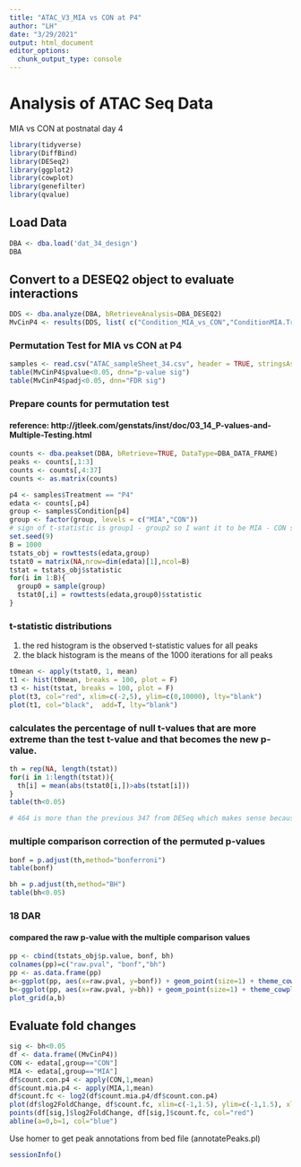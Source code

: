 ```yaml
---
title: "ATAC_V3_MIA vs CON at P4"
author: "LH"
date: "3/29/2021"
output: html_document
editor_options: 
  chunk_output_type: console
---
```


# Analysis of ATAC Seq Data
MIA vs CON at postnatal day 4
```r
library(tidyverse)
library(DiffBind)
library(DESeq2)
library(ggplot2)
library(cowplot)
library(genefilter)
library(qvalue)
```
## Load Data
```r
DBA <- dba.load('dat_34_design')
DBA
```
## Convert to a DESEQ2 object to evaluate interactions
```r
DDS <- dba.analyze(DBA, bRetrieveAnalysis=DBA_DESEQ2)
MvCinP4 <- results(DDS, list( c("Condition_MIA_vs_CON","ConditionMIA.TreatmentP4")))
```

### Permutation Test for MIA vs CON at P4
```r
samples <- read.csv("ATAC_sampleSheet_34.csv", header = TRUE, stringsAsFactors = TRUE)
table(MvCinP4$pvalue<0.05, dnn="p-value sig")
table(MvCinP4$padj<0.05, dnn="FDR sig")
```

### Prepare counts for permutation test
#### reference: http://jtleek.com/genstats/inst/doc/03_14_P-values-and-Multiple-Testing.html
```r
counts <- dba.peakset(DBA, bRetrieve=TRUE, DataType=DBA_DATA_FRAME)
peaks <- counts[,1:3]
counts <- counts[,4:37]
counts <- as.matrix(counts)
```
```r
p4 <- samples$Treatment == "P4"
edata <- counts[,p4]
group <- samples$Condition[p4]
group <- factor(group, levels = c("MIA","CON"))
# sign of t-statistic is group1 - group2 so I want it to be MIA - CON so if + = up, - =down
set.seed(9)
B = 1000
tstats_obj = rowttests(edata,group)
tstat0 = matrix(NA,nrow=dim(edata)[1],ncol=B)
tstat = tstats_obj$statistic
for(i in 1:B){
  group0 = sample(group)
  tstat0[,i] = rowttests(edata,group0)$statistic
}
```

### t-statistic distributions
1. the red histogram is the observed t-statistic values for all peaks
2. the black histogram is the means of the 1000 iterations for all peaks
```r
t0mean <- apply(tstat0, 1, mean)
t1 <- hist(t0mean, breaks = 100, plot = F)
t3 <- hist(tstat, breaks = 100, plot = F)
plot(t3, col="red", xlim=c(-2,5), ylim=c(0,10000), lty="blank")
plot(t1, col="black",  add=T, lty="blank")
```

### calculates the percentage of null t-values that are more extreme than the test t-value and that becomes the new p-value. 
```r
th = rep(NA, length(tstat))
for(i in 1:length(tstat)){
  th[i] = mean(abs(tstat0[i,])>abs(tstat[i]))
}
table(th<0.05)

# 464 is more than the previous 347 from DESeq which makes sense because its taking each comparison from its own null distribution. 
```

### multiple comparison correction of the permuted p-values
```r
bonf = p.adjust(th,method="bonferroni")
table(bonf)

bh = p.adjust(th,method="BH")
table(bh<0.05)
```

### 18 DAR
#### compared the raw p-value with the multiple comparison values
```r
pp <- cbind(tstats_obj$p.value, bonf, bh)
colnames(pp)=c("raw.pval", "bonf","bh")
pp <- as.data.frame(pp)
a<-ggplot(pp, aes(x=raw.pval, y=bonf)) + geom_point(size=1) + theme_cowplot()
b<-ggplot(pp, aes(x=raw.pval, y=bh)) + geom_point(size=1) + theme_cowplot()
plot_grid(a,b)
```

## Evaluate fold changes
```r
sig <- bh<0.05
df <- data.frame((MvCinP4))
CON <- edata[,group=="CON"]
MIA <- edata[,group=="MIA"]
df$count.con.p4 <- apply(CON,1,mean)
df$count.mia.p4 <- apply(MIA,1,mean)
df$count.fc <- log2(df$count.mia.p4/df$count.con.p4)
plot(df$log2FoldChange, df$count.fc, xlim=c(-1,1.5), ylim=c(-1,1.5), xlab="DiffBind Fold Change",ylab="Fold Change by Count")
points(df[sig,]$log2FoldChange, df[sig,]$count.fc, col="red")
abline(a=0,b=1, col="blue")
```

Use homer to get peak annotations from bed file (annotatePeaks.pl)
```r
sessionInfo()
```